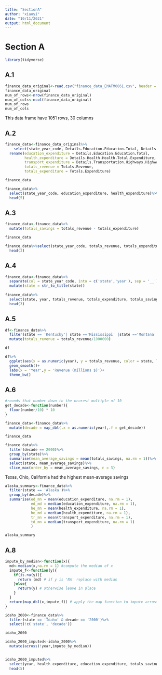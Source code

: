 ```yaml
---
title: "SectionA"
author: "xiaoyi"
date: "10/11/2021"
output: html_document
---
```


# Section A
```r
library(tidyverse)
```

## A.1
```r
finance_data_original<-read.csv("finance_data_EMATM0061.csv", header = TRUE)
finance_data_original
num_of_rows<-nrow(finance_data_original)
num_of_cols<-ncol(finance_data_original)
num_of_rows
num_of_cols
```
This data frame have 1051 rows, 30 columns

## A.2
```r
finance_data<-finance_data_original%>%
    select(state_year_code, Details.Education.Education.Total, Details.Health.Health.Total.Expenditure, Details.Transportation.Highways.Highways.Total.Expenditure, Totals.Revenue, Totals.Expenditure)%>%
  rename(education_expenditure = Details.Education.Education.Total,
         health_expenditure = Details.Health.Health.Total.Expenditure,
         transport_expenditure = Details.Transportation.Highways.Highways.Total.Expenditure,
         totals_revenue = Totals.Revenue,
         totals_expenditure = Totals.Expenditure)

finance_data

finance_data%>%
  select(state_year_code, education_expenditure, health_expenditure)%>%
  head(5)
```

## A.3
```r
finance_data<-finance_data%>%
  mutate(totals_savings = totals_revenue - totals_expenditure)

finance_data

finance_data%>%select(state_year_code, totals_revenue, totals_expenditure, totals_savings)%>%
  head(3)
```
## A.4
```r
finance_data<-finance_data%>%
  separate(col = state_year_code, into = c('state','year'), sep = '__')%>%
  mutate(state = str_to_title(state))
  
finance_data%>%
  select(state, year, totals_revenue, totals_expenditure, totals_savings)%>%
  head(3)

```
## A.5
```r

df<-finance_data%>%
  filter(state == 'Kentucky'| state =='Mississippi' |state =='Montana' |state =='Louisiana')%>%
  mutate(totals_revenue = totals_revenue/1000000)

df

df%>%
  ggplot(aes(x = as.numeric(year), y = totals_revenue, color = state, linetype = state))+
  geom_smooth()+
  labs(x = 'Year',y = 'Revenue (millions $)')+
  theme_bw()
```
## A.6
```r
#rounds that number down to the nearest multiple of 10
get_decade<-function(number){
  floor(number/10) * 10
}

finance_data<-finance_data%>%
  mutate(decade = map_dbl(.x = as.numeric(year),.f = get_decade))

finance_data

finance_data%>%
  filter(decade == 2000)%>%
  group_by(state)%>%
  summarise(mean_average_savings = mean(totals_savings, na.rm = 1))%>%
  select(state, mean_average_savings)%>%
  slice_max(order_by = mean_average_savings, n = 3)

```
Texas, Ohio, California had the highest mean-average savings

```r
alaska_summary<-finance_data%>%
  filter(state == 'Alaska')%>%
  group_by(decade)%>%
  summarise(ed_mn = mean(education_expenditure, na.rm = 1),
            ed_md = median(education_expenditure, na.rm = 1),
            he_mn = mean(health_expenditure, na.rm = 1),
            he_md = median(health_expenditure, na.rm = 1),
            tr_mn = mean(transport_expenditure, na.rm = 1),
            td_mn = median(transport_expenditure, na.rm = 1)
            )

alaska_summary
```
## A.8
```r
impute_by_median<-function(x){
  md<-median(x,na.rm = 1) #compute the median of x
  impute_f<-function(y){
    if(is.na(y)){
      return (md) # if y is 'NA' replace with median
    }else{
      return(y) # otherwise leave in place
    }
  }
  return(map_dbl(x,impute_f)) # apply the map function to impute across vector
}

idaho_2000<-finance_data%>%
  filter(state == 'Idaho' & decade == '2000')%>%
  select(!c('state', 'decade'))

idaho_2000

idaho_2000_imputed<-idaho_2000%>%
  mutate(across(!year,impute_by_median))
  

idaho_2000_imputed%>%
  select(year, health_expenditure, education_expenditure, totals_savings)%>%
  head(5)
```

